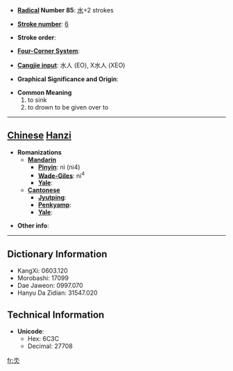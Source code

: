 * '''[[Wiktionary:Chinese radical index| Radical]] Number 85''': [[Wiktionary:Chinese radical index 水|水]]+2 strokes

* '''[[Wiktionary:Chinese total strokes index|Stroke number]]''': [[Wiktionary:Chinese total strokes index 6|6]]

* '''Stroke order''': 

* '''[[Wiktionary:Chinese four corner index|Four-Corner System]]''': 

* '''[[Wiktionary:Chinese Cangjie index|Cangjie input]]''': 水人 (EO), X水人 (XEO)

* '''Graphical Significance and Origin''': 

* '''Common Meaning'''
*#to sink
*# to drown to be given over to


----

== [[Chinese]] [[Hanzi]] ==

* '''Romanizations'''
** '''[[Mandarin]]'''
*** '''[[Pinyin]]''': nì (ni4)
*** '''[[Wade-Giles]]''': ni<sup>4</sup>
*** '''[[Yale]]''': 
** '''[[Cantonese]]'''
*** '''[[Jyutping]]''':
*** '''[[Penkyamp]]''': 
*** '''[[Yale]]''': 

* '''Other info''': 

----

== Dictionary Information ==

* KangXi: 0603.120
* Morobashi: 17099
* Dae Jaweon: 0997.070
* Hanyu Da Zidian: 31547.020

== Technical Information ==

* '''Unicode''':
** Hex: 6C3C
** Decimal: 27708

[[fr:氼]]